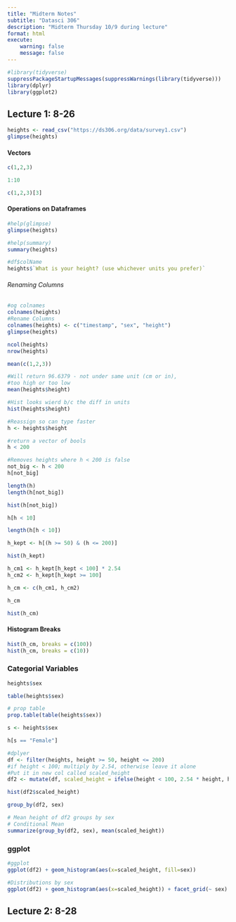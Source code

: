 ```yaml
---
title: "Midterm Notes"
subtitle: "Datasci 306"
description: "Midterm Thursday 10/9 during lecture"
format: html
execute:
    warning: false
    message: false
---
```


```r
#library(tidyverse)
suppressPackageStartupMessages(suppressWarnings(library(tidyverse)))
library(dplyr)
library(ggplot2)
```

## Lecture 1: 8-26

```r
heights <- read_csv("https://ds306.org/data/survey1.csv")
glimpse(heights)
```

#### Vectors

```r
c(1,2,3)
```
```r
1:10
```
```r
c(1,2,3)[3]
```

#### Operations on Dataframes

```r
#help(glimpse)
glimpse(heights)
```
```r
#help(summary)
summary(heights)
```
```r
#df$colName
heights$`What is your height? (use whichever units you prefer)`
```

###### Renaming Columns

```r
#og colnames
colnames(heights)
#Rename Columns
colnames(heights) <- c("timestamp", "sex", "height")
glimpse(heights)
```

```r
ncol(heights)
nrow(heights)
```

```r
mean(c(1,2,3))
```

```r
#Will return 96.6379 - not under same unit (cm or in), 
#too high or too low
mean(heights$height)
```

```r
#Hist looks wierd b/c the diff in units
hist(heights$height)
```

```r
#Reassign so can type faster
h <- heights$height
```

```r
#return a vector of bools
h < 200
```

```r
#Removes heights where h < 200 is false
not_big <- h < 200
h[not_big]
```
```r
length(h)
length(h[not_big])
```
```r
hist(h[not_big])
```

```r
h[h < 10]
```

```r
length(h[h < 10])
```

```r
h_kept <- h[(h >= 50) & (h <= 200)]
```

```r
hist(h_kept)
```

```r
h_cm1 <- h_kept[h_kept < 100] * 2.54
h_cm2 <- h_kept[h_kept >= 100]

h_cm <- c(h_cm1, h_cm2)
```
```r
h_cm
```

```r
hist(h_cm)
```
#### Histogram Breaks
```r
hist(h_cm, breaks = c(100))
hist(h_cm, breaks = c(10))
```

### Categorial Variables

```r
heights$sex
```
```r
table(heights$sex)
```
```r
# prop table
prop.table(table(heights$sex))
```
```r
s <- heights$sex

h[s == "Female"]
```
```r
#dplyer
df <- filter(heights, height >= 50, height <= 200)
#if height < 100; multiply by 2.54, otherwise leave it alone
#Put it in new col called scaled_height
df2 <- mutate(df, scaled_height = ifelse(height < 100, 2.54 * height, height))
```
```r
hist(df2$scaled_height)
```
```r
group_by(df2, sex)
```
```r
# Mean height of df2 groups by sex
# Conditional Mean
summarize(group_by(df2, sex), mean(scaled_height))
```

### ggplot
```r
#ggplot
ggplot(df2) + geom_histogram(aes(x=scaled_height, fill=sex))
```
```r
#Distributions by sex
ggplot(df2) + geom_histogram(aes(x=scaled_height)) + facet_grid(~ sex)
```


## Lecture 2: 8-28

